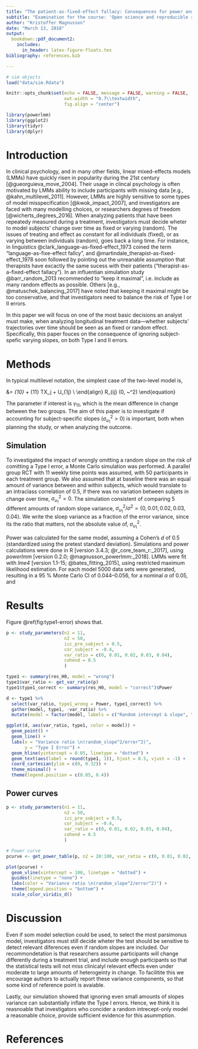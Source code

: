```yaml
---
title: "The patient-as-fixed-effect fallacy: Consequences for power and Type I errors"
subtitle: "Examination for the course: 'Open science and reproducible research'"
author: "Kristoffer Magnusson"
date: "March 13, 2018"
output: 
  bookdown::pdf_document2:
    includes:  
      in_header: latex-figure-floats.tex
bibliography: references.bib

---
```





```r
# sim objects
load("data/sim.Rdata")

knitr::opts_chunk$set(echo = FALSE, message = FALSE, warning = FALSE,
                      out.width = "0.7\\textwidth",
                      fig.align = "center")

library(powerlmm)
library(ggplot2)
library(tidyr)
library(dplyr)
```

# Introduction
In clinical psychology, and in many other fields, linear mixed-effects models (LMMs) have quickly risen in popularity during the 21st century [@gueorguieva_move_2004]. Their usage in clincal psychology is often motivated by LMMs ability to include participants with missing data [e.g., @kahn_multilevel_2011]. However, LMMs are highly sensitive to some types of model misspecification [@kwok_impact_2007], and investigators are faced with many modelling choices, or researchers degrees of freedom [@wicherts_degrees_2016]. When analyzing patients that have been repeatedy measured during a treatment, investigators must decide wheter to model subjects' change over time as fixed or varying (random). The issues of treating and effect as constant for all individuals (fixed), or as varying between individuals (random), goes back a long time. For instance, in linguistics @clark_language-as-fixed-effect_1973 coined the term "language-as-fixe-effect fallcy", and @martindale_therapist-as-fixed-effect_1978 soon followed by pointing out the unreanable assumption that therapists have excactly the same sucess with their patients ("therapist-as-a-fixed-effect fallacy"). In an influentian simulation study @barr_random_2013 recommended to "keep it maximal", i.e. include as many random effects as possible. Others [e.g., @matuschek_balancing_2017] have noted that keeping it maximal might be too conservative, and that investigators need to balance the risk of Type I or II errors.  

In this paper we will focus on one of the most basic decisions an analyst must make, when analyzing longitudinal treatment data---whether subjects' trajectories over time should be seen as an fixed or random effect. Specifically, this paper fouces on the consequence of ignoring subject-spefic varying slopes, on both Type I and II errors.

# Methods

In typical multilevel notation, the simplest case of the two-level model is,

\begin{align}
\text{Level 1}& \notag\\
Y_{ij} &= \beta_{0j} + \beta_{1j}t_{ij} + R_{ij}\\
\text{Level 2}& \notag\\\
\beta_{0j} &= \gamma_{00} + \gamma_{01} TX_j + U_{0j} \\
\beta_{1j} &= \gamma_{10} + \gamma_{11} TX_j + U_{1j} \\
\end{align}
\begin{equation}
\text{with }
\begin{pmatrix}
U_{0j} \\
 U_{1j}
\end{pmatrix}
\sim\mathcal{N}
\left(
\begin{matrix}
0 &\\\
0
\end{matrix}
,
\begin{matrix}
 \sigma_{u_0}^2 & \sigma_{u_{01}}\\
 \sigma_{u_{01}} & \sigma_{u_1}^2
\end{matrix}
\right)
, \text{ and } R_{ij} \sim\mathcal{N}(0, ~\sigma^2)
\end{equation}


The parameter if interest is $\gamma_{11}$, which is the mean difference in change between the two groups. The aim of this paper is to investigate if accounting for subject-specific slopes ($\sigma_{u_1}^2 > 0$) is important, both when planning the study, or when analyzing the outcome. 


## Simulation
  To investigated the impact of wrongly omitting a random slope on the risk of comitting a Type I error, a Monte Carlo simulation was performed. A parallel group RCT with 11 weekly time points was assumed, with 50 participants in each treatment group. We also assumed that at baseline there was an equal amount of variance between and within subjects, which would translate to an intraclass correlation of 0.5, if there was no variation between subjets in change over time,  $\sigma_{u_1}^2 = 0$. The simulation consistent of comparing 5 different amounts of random slope variance, $\sigma_{u_1}^2/\sigma^2 = \{0, 0.01, 0.02, 0.03, 0.04\}$. We write the sloep variance as a fraction of the error variance, since its the ratio that matters, not the absolute value of, $\sigma_{u_1}^2$.\footnote{Here I use the famous proof: "proof is left as an excercise to the reader", or "It can easily be shown that..." ;)} 

Power was calculated for the same model, assuming a Cohen's *d* of 0.5 (standardized using the pretest standard deviation). Simulations and power calculations were done in R [version 3.4.3; @r_core_team_r:_2017], using *powerlmm* [version 0.2.0; @magnusson_powerlmm:_2018]. LMMs were fit with *lme4* [version 1.1-15; @bates_fitting_2015], using restricted maximum likelihood estimation. For each model 5000 data sets were generated, resulting in a 95 % Monte Carlo CI of 0.044--0.056, for a nominal $\alpha$ of 0.05, and 

# Results

Figure \@ref(fig:type1-error) shows that.
```r
p <- study_parameters(n1 = 11, 
                      n2 = 50,
                      icc_pre_subject = 0.5,
                      cor_subject = -0.4,
                      var_ratio = c(0, 0.01, 0.02, 0.03, 0.04),
                      cohend = 0.5
                      )

type1 <- summary(res_H0, model = "wrong")
type1$var_ratio <- get_var_ratio(p)
type1$type1_correct <- summary(res_H0, model = "correct")$Power

d <- type1 %>% 
  select(var_ratio, type1_wrong = Power, type1_correct) %>% 
  gather(model, type1, -var_ratio) %>% 
  mutate(model = factor(model, labels = c("Random intercept & slope", "Random intercept-only")))
```

```r
ggplot(d, aes(var_ratio, type1, color = model)) + 
  geom_point() + 
  geom_line() +
  labs(x = "Variance ratio \n(random_slope^2/error^2)",
       y = "Type I Error") +
  geom_hline(yintercept = 0.05, linetype = "dotted") +
  geom_text(aes(label = round(type1, 3)), hjust = 0.5, vjust = -1) + 
  coord_cartesian(ylim = c(0, 0.32)) +
  theme_minimal() +
  theme(legend.position = c(0.85, 0.4))
```



## Power curves
```r
p <- study_parameters(n1 = 11, 
                      n2 = 50,
                      icc_pre_subject = 0.5,
                      cor_subject = -0.4,
                      var_ratio = c(0, 0.01, 0.02, 0.03, 0.04),
                      cohend = 0.5
                      )

# Power curve
pcurve <- get_power_table(p, n2 = 20:100, var_ratio = c(0, 0.01, 0.02, 0.03, 0.04))
```

```r
plot(pcurve) + 
  geom_vline(xintercept = 100, linetype = "dotted") +
  guides(linetype = "none") +
  labs(color = "Variance ratio \n(random_slope^2/error^2)") +
  theme(legend.position = "bottom") +
  scale_color_viridis_d()
```



# Discussion
Even if som model selection could be used, to select the most parsimonus model, investigators must still decide wheter the test should be sensitive to detect relevant diferences even if random slopes are included. Our recommondetation is that researchers assume participants will change differently during a treatment trial, and include enough participants so that the statistical tests will not miss clinicalyl relevant effects even under moderate to large amounts of heterogeinty in change. To facilitite this we encourage authors to actually report these variance components, so that some kind of reference point is avaiable.

Lastly, our simulation showed that ignoring even small amounts of slopes variance can substantially inflate the Type I errors. Hence, we think it is reasnoable that investigators who concider a random intrecept-only model a reasonable choice, provide sufficient evidence for this asummption.

# References